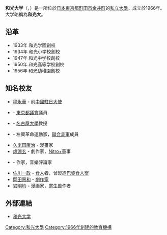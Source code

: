 {{Unreferenced|time=2015-09-22T02:40:15+00:00}}
{{Infobox University
|Name=和光大学
|EnglishName=Wako University
|SealImage
|SealInfo=和光大学
|Type=私立大学
|Location=[[日本|日本]]東京都町田市金井町2160番地
|Website=[http://www.wako.ac.jp/ www.wako.ac.jp]
}}
'''和光大学'''（{{Jpn|j=和光大学|kana=わこうだいがく}}，{{Lang-en|Wako University}}）是一所位於[[日本|日本]][[東京都|東京都]][[町田市|町田市]][[金井町|金井町]]的[[私立大學|私立大學]]。成立於1966年。大学略稱為'''和光大'''。

== 沿革 ==
* 1933年 和光学園創校
* 1934年 和光小学校創校
* 1947年 和光中学校創校
* 1950年 和光高等学校創校
* 1956年 和光幼稚園創校

== 知名校友 ==
* [[程永華|程永華]] - 前[[中国驻日本大使列表|中國駐日大使]]
* {{link-ja|今村路加|今村路加}} - [[東京都議會|東京都議會]]議員
* {{link-ja|阿部泰郎|阿部泰郎}} - [[名古屋大學|名古屋大學]]教授
* {{link-ja|加藤能敬|加藤能敬}} - 左翼革命運動家，[[聯合赤軍|聯合赤軍]]成員
* [[久米田康治|久米田康治]] - 漫畫家
* [[虛淵玄|虛淵玄]] - 劇作家，[[Nitro+|Nitro+]]董事
* {{link-ja|磯部涼|磯部涼}} - 作家，音樂評論家
* [[佐川一政|佐川一政]] - [[食人|食人]]者，曾製造[[巴黎食人案|巴黎食人案]]
* [[岡田惠和|岡田惠和]] - [[劇作家|劇作家]]
* [[岩明均|岩明均]] - 漫画家，[[寄生兽|寄生兽]]作者

==外部連結==
* [http://www.wako.ac.jp/ 和光大学]{{Wayback|url=http://www.wako.ac.jp/ |date=20201101013458 }} {{ja}}

{{DEFAULTSORT:Wako Daigaku}}
[[Category:和光大學|Category:和光大學]]
[[Category:1966年創建的教育機構|Category:1966年創建的教育機構]]